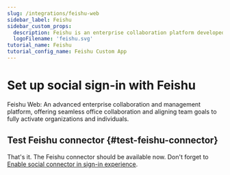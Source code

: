 ```yaml
---
slug: /integrations/feishu-web
sidebar_label: Feishu
sidebar_custom_props:
  description: Feishu is an enterprise collaboration platform developed by ByteDance.
  logoFilename: 'feishu.svg'
tutorial_name: Feishu
tutorial_config_name: Feishu Custom App
---
```




# Set up social sign-in with Feishu

Feishu Web: An advanced enterprise collaboration and management platform, offering seamless office collaboration and aligning team goals to fully activate organizations and individuals.

<GuideTip />

<Integration />

## Test Feishu connector \{#test-feishu-connector}

That's it. The Feishu connector should be available now. Don't forget to [Enable social connector in sign-in experience](/connectors/social-connectors/#enable-social-sign-in).
